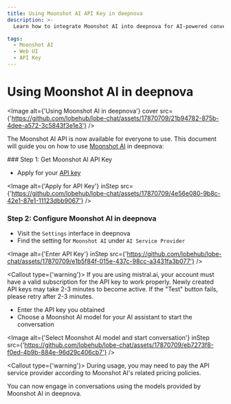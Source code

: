 ```yaml
---
title: Using Moonshot AI API Key in deepnova
description: >-
  Learn how to integrate Moonshot AI into deepnova for AI-powered conversations. Follow the steps to get the API key, configure Moonshot AI, and start engaging with AI models.

tags:
  - Moonshot AI
  - Web UI
  - API Key
---
```


# Using Moonshot AI in deepnova

<Image alt={'Using Moonshot AI in deepnova'} cover src={'https://github.com/lobehub/lobe-chat/assets/17870709/21b94782-875b-4dee-a572-3c5843f3e1e3'} />

The Moonshot AI API is now available for everyone to use. This document will guide you on how to use [Moonshot AI](https://www.moonshot.cn/) in deepnova:

<Steps>
  ### Step 1: Get Moonshot AI API Key

  - Apply for your [API key](https://platform.moonshot.cn/console/api-keys)

  <Image alt={'Apply for API Key'} inStep src={'https://github.com/lobehub/lobe-chat/assets/17870709/4e56e080-9b8c-42e1-87e1-11123dbb9067'} />

  ### Step 2: Configure Moonshot AI in deepnova

  - Visit the `Settings` interface in deepnova
  - Find the setting for `Moonshot AI` under `AI Service Provider`

  <Image alt={'Enter API Key'} inStep src={'https://github.com/lobehub/lobe-chat/assets/17870709/e1b5f84f-015e-437c-98cc-a3431fa3b077'} />

  <Callout type={'warning'}>
    If you are using mistral.ai, your account must have a valid subscription for the API key to work
    properly. Newly created API keys may take 2-3 minutes to become active. If the "Test" button
    fails, please retry after 2-3 minutes.
  </Callout>

  - Enter the API key you obtained
  - Choose a Moonshot AI model for your AI assistant to start the conversation

  <Image alt={'Select Moonshot AI model and start conversation'} inStep src={'https://github.com/lobehub/lobe-chat/assets/17870709/eb7273f8-f0ed-4b9b-884e-96d29c406cb7'} />

  <Callout type={'warning'}>
    During usage, you may need to pay the API service provider according to Moonshot AI's related
    pricing policies.
  </Callout>
</Steps>

You can now engage in conversations using the models provided by Moonshot AI in deepnova.
